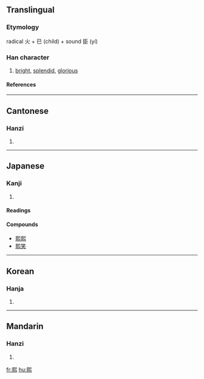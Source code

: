 {{see|煕|熈|焈|凞}}

==Translingual==
===Etymology===
radical 火 + 巳 (child) + sound 臣 (yí)
===Han character===
{{Han char|rn=86|rad=火|as=10|sn=14|four=7733<sub>1</sub>|canj=尸山火 (SUF), X尸山火 (XSUF)}}
# [[bright]], [[splendid]], [[glorious]]
====References====
{{Han ref|kx=0678.161|hdz=32226.060|uh=7199|ud=29081|bh=BAB3|bd=47795}}

----
==Cantonese==
===Hanzi===
{{yue-hanzi|jyut=|y=hei1}}
# {{defn|Cantonese}}

----
==Japanese==
===Kanji===
{{ja-kanji|grade=|rs=火10}}
# {{defn|Japanese}} 
====Readings====
{{ja-readings|on=[[き]] (ki)|kun=[[ひかり]] (hikari), [[ひかる]] (hikaru)}}

====Compounds====
*[[熙熙]]
*[[熙笑]]

----
==Korean==
===Hanja===
{{ko-hanja|hangeul=희|eumhun=|rv=hui|mr=hŭi|y=huy}}
# {{defn|Korean}}

----
==Mandarin==
===Hanzi===
{{cmn-hanzi|pin=[[xī]] ([[xi1]]), [[yí]] ([[yi2]])|wg=hsi<sup>1</sup>, i<sup>2</sup>}}
# {{defn|Mandarin}}

[[fr:熙]]
[[hu:熙]]